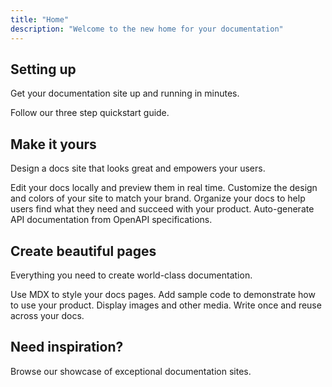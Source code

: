 ```yaml
---
title: "Home"
description: "Welcome to the new home for your documentation"
---
```


## Setting up

Get your documentation site up and running in minutes.

<Card title="Start here" icon="rocket" horizontal href="/quickstart">
  Follow our three step quickstart guide.
</Card>

## Make it yours

Design a docs site that looks great and empowers your users.

<Columns cols={2}>
  <Card title="Edit locally" icon="pen-to-square" href="/development">
    Edit your docs locally and preview them in real time.
  </Card>
  <Card title="Customize your site" icon="palette" href="/essentials/settings">
    Customize the design and colors of your site to match your brand.
  </Card>
  <Card title="Set up navigation" icon="map" href="/essentials/navigation">
    Organize your docs to help users find what they need and succeed with your product.
  </Card>
  <Card title="API documentation" icon="terminal" href="/api-reference/introduction">
    Auto-generate API documentation from OpenAPI specifications.
  </Card>
</Columns>

## Create beautiful pages

Everything you need to create world-class documentation.

<Columns cols={2}>
  <Card title="Write with MDX" icon="pen-fancy" href="/essentials/markdown">
    Use MDX to style your docs pages.
  </Card>
  <Card title="Code samples" icon="code" href="/essentials/code">
    Add sample code to demonstrate how to use your product.
  </Card>
  <Card title="Images" icon="image" href="/essentials/images">
    Display images and other media.
  </Card>
  <Card title="Reusable snippets" icon="recycle" href="/essentials/reusable-snippets">
    Write once and reuse across your docs.
  </Card>
</Columns>

## Need inspiration?

<Card title="See complete examples" icon="stars" href="https://mintlify.com/customers">
  Browse our showcase of exceptional documentation sites.
</Card>
